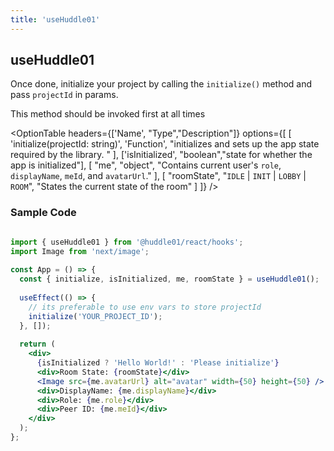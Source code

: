```yaml
---
title: 'useHuddle01'
---
```



## useHuddle01

Once done, initialize your project by calling the `initialize()` method and pass `projectId` in params.

<Callout type="info">
This method should be invoked first at all times
</Callout>

<OptionTable
  headers={['Name', "Type","Description"]}
  options={[
    [
      'initialize(projectId: string)',
      'Function',
      "initializes and sets up the app state required by the library. "
    ],
    ['isInitialized', "boolean","state for whether the app is initialized"],
    [
      "me", 
      "object",
      "Contains current user's `role`, `displayName`, `meId`, and `avatarUrl`."
    ],
    [
      "roomState",
      "`IDLE` | `INIT` | `LOBBY` | `ROOM`",
      "States the current state of the room"
    ]
  ]}
/>



### Sample Code

```jsx

import { useHuddle01 } from '@huddle01/react/hooks';
import Image from 'next/image';
 
const App = () => {
  const { initialize, isInitialized, me, roomState } = useHuddle01();
 
  useEffect(() => {
    // its preferable to use env vars to store projectId
    initialize('YOUR_PROJECT_ID');
  }, []);
 
  return (
    <div>
      {isInitialized ? 'Hello World!' : 'Please initialize'}
      <div>Room State: {roomState}</div>
      <Image src={me.avatarUrl} alt="avatar" width={50} height={50} />
      <div>DisplayName: {me.displayName}</div>
      <div>Role: {me.role}</div>
      <div>Peer ID: {me.meId}</div>
    </div>
  );
};

```


